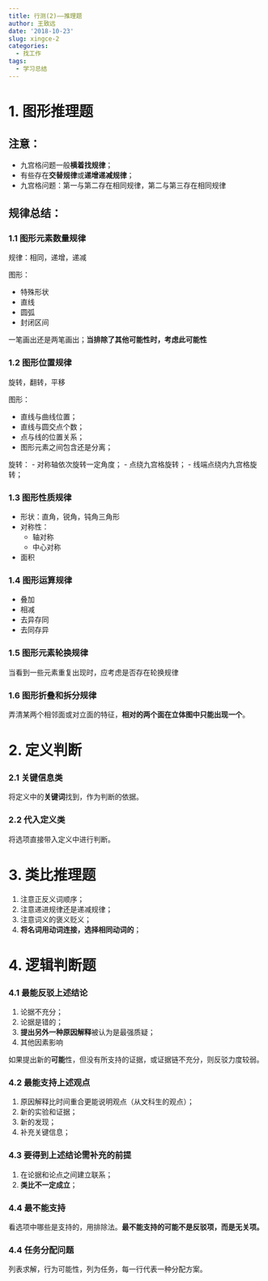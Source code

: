 ```yaml
---
title: 行测(2)——推理题
author: 王致远
date: '2018-10-23'
slug: xingce-2
categories:
  - 找工作
tags:
  - 学习总结
---
```


# 1. 图形推理题

## 注意：

- 九宫格问题一般**横着找规律**；
- 有些存在**交替规律**或**递增递减规律**；
- 九宫格问题：第一与第二存在相同规律，第二与第三存在相同规律

## 规律总结：

### 1.1 图形元素数量规律

规律：相同，递增，递减

图形：

- 特殊形状
- 直线
- 圆弧
- 封闭区间

一笔画出还是两笔画出；**当排除了其他可能性时，考虑此可能性**

### 1.2 图形位置规律

旋转，翻转，平移

图形：

- 直线与曲线位置；
- 直线与圆交点个数；
- 点与线的位置关系；
- 图形元素之间包含还是分离；

旋转：
  - 对称轴依次旋转一定角度；
  - 点绕九宫格旋转；
  - 线端点绕内九宫格旋转；
    
### 1.3 图形性质规律

- 形状：直角，锐角，钝角三角形
- 对称性：
    - 轴对称
    - 中心对称
- 面积

### 1.4 图形运算规律

- 叠加
- 相减
- 去异存同
- 去同存异

### 1.5 图形元素轮换规律

当看到一些元素重复出现时，应考虑是否存在轮换规律

### 1.6 图形折叠和拆分规律

弄清某两个相邻面或对立面的特征，**相对的两个面在立体图中只能出现一个**。

# 2. 定义判断

### 2.1 关键信息类

将定义中的**关键词**找到，作为判断的依据。

### 2.2 代入定义类

将选项直接带入定义中进行判断。

# 3. 类比推理题

1. 注意正反义词顺序；
2. 注意递进规律还是递减规律；
3. 注意词义的褒义贬义；
4. **将名词用动词连接，选择相同动词的**；

# 4. 逻辑判断题

### 4.1 最能反驳上述结论

1. 论据不充分；
2. 论据是错的；
3. **提出另外一种原因解释**被认为是最强质疑；
4. 其他因素影响

如果提出新的**可能**性，但没有所支持的证据，或证据链不充分，则反驳力度较弱。

### 4.2 最能支持上述观点

1. 原因解释比时间重合更能说明观点（从文科生的观点）；
2. 新的实验和证据；
3. 新的发现；
4. 补充关键信息；

### 4.3 要得到上述结论需补充的前提

1. 在论据和论点之间建立联系；
2. **类比不一定成立**；

### 4.4 最不能支持

看选项中哪些是支持的，用排除法。**最不能支持的可能不是反驳项，而是无关项。**

### 4.4 任务分配问题

列表求解，行为可能性，列为任务，每一行代表一种分配方案。
